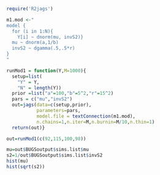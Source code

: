 ```r
require('R2jags')
```

```r
m1.mod <-"
model {
  for (i in 1:N){
    Y[i] ~ dnorm(mu, invS2)}
  mu ~ dnorm(a,1/b)
  invS2 ~ dgamma(.5,.5*r)
}
"

runMod1 = function(Y,M=1000){
  setup=list(
    "Y" = Y,
    "N" = length(Y))
  prior =list("a"=100,"b"=5^2,"r"=15^2)
  pars = c("mu","invS2")
  out=jags(data=c(setup,prior), 
           parameters=pars, 
           model.file = textConnection(m1.mod), 
           n.chains=1,n.iter=M,n.burnin=M/10,n.thin=1)
  return(out)}
```

```r
out=runMod1(c(92,115,100,98))
```

```r
mu=out$BUGSoutput$sims.list$mu
s2=1/out$BUGSoutput$sims.list$invS2
hist(mu)
hist(sqrt(s2))
```

